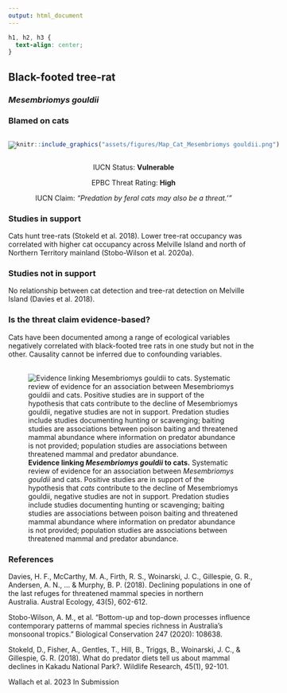 ```yaml
---
output: html_document
---
```

```css
h1, h2, h3 {
  text-align: center;
}
```

## **Black-footed tree-rat**
### *Mesembriomys gouldii*
### Blamed on cats

:::: {style="display: flex;"}

[![](assets/photos/Mesembriomys gouldii.png)](https://www.inaturalist.org/photos/20174315?size=original)

::: {}

:::

::: {}
  ```r
  knitr::include_graphics("assets/figures/Map_Cat_Mesembriomys gouldii.png")
  ```
:::

::::
<center>
IUCN Status: **Vulnerable**

EPBC Threat Rating: **High**

IUCN Claim: *"Predation by feral cats may also be a threat.'"*

</center>

### Studies in support

Cats hunt tree-rats (Stokeld et al. 2018). Lower tree-rat occupancy was correlated with higher cat occupancy across Melville Island and north of Northern Territory mainland (Stobo-Wilson et al. 2020a).

### Studies not in support

No relationship between cat detection and tree-rat detection on Melville Island (Davies et al. 2018).

### Is the threat claim evidence-based?

Cats have been documented among a range of ecological variables negatively correlated with black-footed tree rats in one study but not in the other. Causality cannot be inferred due to confounding variables.
<br>
<br>

![**Evidence linking *Mesembriomys gouldii* to cats.** Systematic review of evidence for an association between *Mesembriomys gouldii* and cats. Positive studies are in support of the hypothesis that *cats* contribute to the decline of Mesembriomys gouldii, negative studies are not in support. Predation studies include studies documenting hunting or scavenging; baiting studies are associations between poison baiting and threatened mammal abundance where information on predator abundance is not provided; population studies are associations between threatened mammal and predator abundance.](assets/figures/Main_Evidence_Cat_Mesembriomys gouldii.png)

### References

Davies, H. F., McCarthy, M. A., Firth, R. S., Woinarski, J. C., Gillespie, G. R., Andersen, A. N., ... & Murphy, B. P. (2018). Declining populations in one of the last refuges for threatened mammal species in northern Australia. Austral Ecology, 43(5), 602-612.

Stobo-Wilson, A. M., et al. "Bottom-up and top-down processes influence contemporary patterns of mammal species richness in Australia's monsoonal tropics." Biological Conservation 247 (2020): 108638.

Stokeld, D., Fisher, A., Gentles, T., Hill, B., Triggs, B., Woinarski, J. C., & Gillespie, G. R. (2018). What do predator diets tell us about mammal declines in Kakadu National Park?. Wildlife Research, 45(1), 92-101.

Wallach et al. 2023 In Submission

